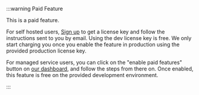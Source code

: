 
:::warning Paid Feature

This is a paid feature.

For self hosted users, [Sign up](https://supertokens.com/auth) to get a license key and follow the instructions sent to you by email. Using the dev license key is free. We only start charging you once you enable the feature in production using the provided production license key.

For managed service users, you can click on the "enable paid features" button on [our dashboard](https://supertokens.com/dashboard-saas), and follow the steps from there on. Once enabled, this feature is free on the provided development environment.

:::
